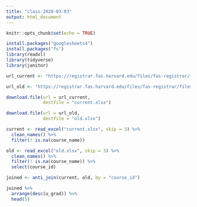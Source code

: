 ```yaml
---
title: "class-2020-03-03"
output: html_document
---
```


```r
knitr::opts_chunk$set(echo = TRUE)

install.packages("googlesheets4")
install.packages("fs")
library(readxl)
library(tidyverse)
library(janitor)
```

```r
url_current <- "https://registrar.fas.harvard.edu/files/fas-registrar/files/class_enrollment_summary_by_term_2.25.20_0.xlsx"

url_old <- "https://registrar.fas.harvard.edu/files/fas-registrar/files/class_enrollment_summary_by_term_3.22.19_0.xlsx"

download.file(url = url_current,
              destfile = "current.xlsx")

download.file(url = url_old,
              destfile = "old.xlsx")

current <- read_excel("current.xlsx", skip = 3) %>% 
  clean_names() %>% 
  filter(! is.na(course_name))

old <- read_excel("old.xlsx", skip = 3) %>% 
  clean_names() %>% 
  filter(! is.na(course_name)) %>% 
  select(course_id)

joined <- anti_join(current, old, by = "course_id")

joined %>% 
  arrange(desc(u_grad)) %>% 
  head(5)

```



